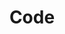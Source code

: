 ---
title: "Code"
description: "Displays a menu to the user — such as a set of actions or functions — triggered by a button."
---
